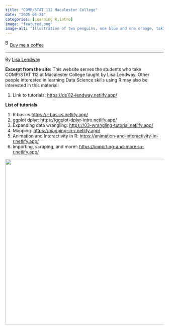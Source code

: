 ```yaml
---
title: "COMP/STAT 112 Macalester College"
date: "2025-05-24"
categories: [Learning R,intro]
image: "featured.png"
image-alt: "Illustration of two penguins, one blue and one orange, taking a selfie with a selfie stick. The moon in the background looks like the Quarto logo."
---
```


<link href="https://fonts.googleapis.com/css?family=Cookie" rel="stylesheet"><a class="bmc-button" target="_blank" href="https://www.buymeacoffee.com/JoscelinRocha">![Buy me a coffee](https://cdn.buymeacoffee.com/buttons/bmc-new-btn-logo.svg){alt="Buy me a coffee" width="15" height="21"}Buy me a coffee</a>

------------------------------------------------------------------------

By [Lisa Lendway](https://ds112-lendway.netlify.app/)

**Excerpt from the site:** This website serves the students who take COMP/STAT 112 at Macalester College taught by Lisa Lendway. Other people interested in learning Data Science skills using R may also be interested in this material!

1.  Link to tutorials: <https://ds112-lendway.netlify.app/>

**List of tutorials**

1.  R basics:<https://r-basics.netlify.app/>
2.  ggplot dplyr: <https://ggplot-dplyr-intro.netlify.app/>
3.  Expanding data wrangling: <https://03-wrangling-tutorial.netlify.app/>
4.  Mapping: <https://mapping-in-r.netlify.app/>
5.  Animation and Interactivity in R: <https://animation-and-interactivity-in-r.netlify.app/>
6.  Importing, scraping, and more!: <https://importing-and-more-in-r.netlify.app/>

![](featured.png){width="527"}
